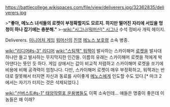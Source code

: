 https://battlecollege.wikispaces.com/file/view/deliverers.jpg/32362835/deliverers.jpg

>'''"좋아, 메노스 녀석들의 로켓이 부정확할지도 모르지. 하지만 떨어진 자리에 서있을 멍청이 하나 잡기에는 충분해."'''
>-[[wiki:"시그나(워머신)" 시그나]] 수석 정비사 개릭 헤이지.

Deliverers. [[미니어처 게임]] [[워머신]]의 [[진영]] [[메노스 보호령]] 소속 병종.

[[wiki:"리디머#s-3" 리디머]] [[wiki:"스팀잭" 워잭]]이 발사하는 스카이해머 [[로켓]]을 발사대 하나만 들고 발사하는 무지막지한 인간들. 이름의 유래는 스카이해머 로켓을 적에게 박아댄다는 뜻인 듯 하다. 게임 상에서는 값이 비교적 저렴하고 스카이해머 로켓을 쏘기에 비용에 비해 공격력이 엄청나다. 다만, 스카이해머 로켓이 매우 부정확하고, 워잭과는 반대로 잘못해서 터지면 자신과 동료를 사이좋게 [[메노스]]에게 인도할 수도 있다.[* 마크 2에서는 자기가 터지는 것은 삭제되었다.]

[[wiki:"선버스트#s-1" 태양작렬포 운용병들]]도 이쪽 소속인데… 얘들은 명중이 좋은데 이놈들은 왜 이래?
